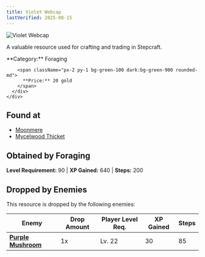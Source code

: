 ```yaml
---
title: Violet Webcap
lastVerified: 2025-08-15
---
```


<div className="flex items-start gap-6 mb-8">
  <div className="flex-shrink-0">
    <img src="/assets/resources/foraging/purple_mushroom.png" alt="Violet Webcap" className="w-24 h-24 border rounded-lg" />
  </div>
  <div className="flex-1">
    <div className="space-y-2">
      <p className="text-lg text-muted-foreground">A valuable resource used for crafting and trading in Stepcraft.</p>
      <div className="flex flex-wrap gap-4 text-sm">
        <span className="px-2 py-1 bg-blue-100 dark:bg-blue-900 rounded-md">
          **Category:** Foraging
        </span>
        
        <span className="px-2 py-1 bg-green-100 dark:bg-green-900 rounded-md">
          **Price:** 20 gold
        </span>
      </div>
    </div>
  </div>
</div>

## Found at

- [Moonmere](/docs/map/individual/moonmere)
- [Mycelwood Thicket](/docs/map/individual/mycelwood_thicket)

## Obtained by Foraging

**Level Requirement:** 90 | **XP Gained:** 640 | **Steps:** 200

## Dropped by Enemies

This resource is dropped by the following enemies:

| Enemy | Drop Amount | Player Level Req. | XP Gained | Steps |
|-------|-------------|-------------------|-----------|-------|
| **[Purple Mushroom](/docs/enemies/individual/purple_mushroom)** | 1x | Lv. 22 | 30 | 85 |
